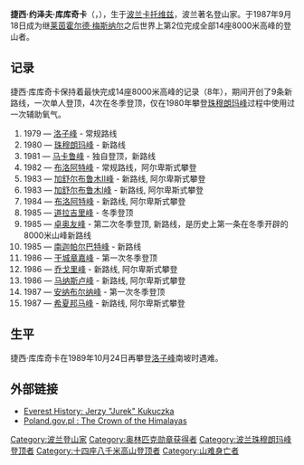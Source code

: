 {{Infobox Celebrity
| name        = 捷西·库库奇卡 Jerzy Kukuczka
| image       = Mount Everest - Kukuczka Czok.jpg
| caption     = 1980年，捷西·库库奇卡（左）
| birth_date  = {{birth date|1948|3|24|df=y}}
| birth_place =  [[卡托维兹|卡托维兹]] [[波兰|波兰]]
| death_date  = {{death date and age|1989|10|24|1948|3|24|df=y}}
| death_place =  [[洛子峰|洛子峰]], [[尼泊尔|尼泊尔]]
| occupation  = [[登山家|登山家]]
| salary      = 
| networth    = 
| website     = 
}}
'''捷西·约泽夫·库库奇卡'''（{{Lang|pl|'''Józef Jerzy Kukuczka'''}}，{{bd|1948年|3月24日|1989年|10月24日}}），生于[[波兰|波兰]][[卡托维兹|卡托维兹]]，波兰著名登山家。于1987年9月18日成为继[[莱茵霍尔德·梅斯纳尔|莱茵霍尔德·梅斯纳尔]]之后世界上第2位完成全部14座8000米高峰的登山者。

==记录==

捷西·库库奇卡保持着最快完成14座8000米高峰的记录（8年），期间开创了9条新路线，一次单人登顶，4次在冬季登顶，仅在1980年攀登[[珠穆朗玛峰|珠穆朗玛峰]]过程中使用过一次辅助氧气。

# 1979 — [[洛子峰|洛子峰]] - 常规路线
# 1980 — [[珠穆朗玛峰|珠穆朗玛峰]] - 新路线
# 1981 — [[马卡鲁峰|马卡鲁峰]] - 独自登顶，新路线
# 1982 — [[布洛阿特峰|布洛阿特峰]] - 常规路线，阿尔卑斯式攀登
# 1983 — [[加舒尔布鲁木II峰|加舒尔布鲁木II峰]] - 新路线, 阿尔卑斯式攀登
# 1983 — [[加舒尔布鲁木I峰|加舒尔布鲁木I峰]] - 新路线, 阿尔卑斯式攀登
# 1984 — [[布洛阿特峰|布洛阿特峰]] - 新路线, 阿尔卑斯式攀登
# 1985 — [[道拉吉里峰|道拉吉里峰]] - 冬季登顶
# 1985 — [[卓奥友峰|卓奥友峰]] - 第二次冬季登顶, 新路线，是历史上第一条在冬季开辟的 8000米山峰新路线
# 1985 — [[南迦帕尔巴特峰|南迦帕尔巴特峰]] - 新路线
# 1986 — [[干城章嘉峰|干城章嘉峰]] - 第一次冬季登顶
# 1986 — [[乔戈里峰|乔戈里峰]] - 新路线, 阿尔卑斯式攀登
# 1986 — [[马纳斯卢峰|马纳斯卢峰]] - 新路线, 阿尔卑斯式攀登
# 1987 — [[安纳布尔纳峰|安纳布尔纳峰]] - 第一次冬季登顶
# 1987 — [[希夏邦马峰|希夏邦马峰]] - 新路线, 阿尔卑斯式攀登

==生平==
捷西·库库奇卡在1989年10月24日再攀登[[洛子峰|洛子峰]]南坡时遇难。

==外部链接==
* [http://www.everesthistory.com/climbers/kukuczka.htm Everest History: Jerzy "Jurek" Kukuczka] {{Wayback|url=http://www.everesthistory.com/climbers/kukuczka.htm |date=20130310204616 }}
* [http://poland.gov.pl/?document=1991&PHPSESSID=b959664cf0ff727b32989f292a835b1a Poland.gov.pl : The Crown of the Himalayas] {{Wayback|url=http://poland.gov.pl/?document=1991&PHPSESSID=b959664cf0ff727b32989f292a835b1a |date=20181215174502 }}

{{Authority control}}
{{DEFAULTSORT:Kukuczka, Jerzy}}
[[Category:波兰登山家|Category:波兰登山家]]
[[Category:奥林匹克勋章获得者|Category:奥林匹克勋章获得者]]
[[Category:波兰珠穆朗玛峰登顶者|Category:波兰珠穆朗玛峰登顶者]]
[[Category:十四座八千米高山登顶者|Category:十四座八千米高山登顶者]]
[[Category:山难身亡者|Category:山难身亡者]]